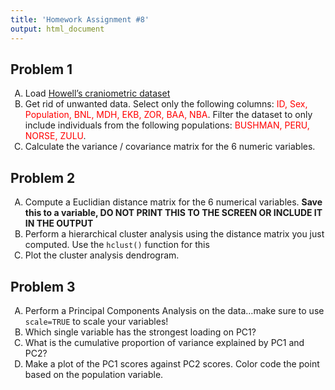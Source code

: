 ```yaml
---
title: 'Homework Assignment #8'
output: html_document
---
```


## Problem 1

A.  Load [Howell's craniometric dataset](http://hompal-stats.wabarr.com/datasets/Howell_craniometry.txt)
B.  Get rid of unwanted data. Select only the following columns: <span style="color:red;">ID, Sex, Population, BNL, MDH, EKB, ZOR, BAA, NBA</span>. Filter the dataset to only include individuals from the following populations: <span style="color:red;">BUSHMAN, PERU, NORSE, ZULU</span>.
C.  Calculate the variance / covariance matrix for the 6 numeric variables.

## Problem 2

A.  Compute a Euclidian distance matrix for the 6 numerical variables.  **Save this to a variable, DO NOT PRINT THIS TO THE SCREEN OR INCLUDE IT IN THE OUTPUT**
B.  Perform a hierarchical cluster analysis using the distance matrix you just computed. Use the `hclust()` function for this
C.  Plot the cluster analysis dendrogram. 



## Problem 3

A.  Perform a Principal Components Analysis on the data...make sure to use `scale=TRUE` to scale your variables!
B.  Which single variable has the strongest loading on PC1?
C.  What is the cumulative proportion of variance explained by PC1 and PC2?
D.  Make a plot of the PC1 scores against PC2 scores. Color code the point based on the population variable. 